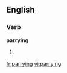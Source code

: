 ==English==
===Verb===
'''parrying'''
# {{present participle of|[[parry]]}}

[[fr:parrying]]
[[vi:parrying]]